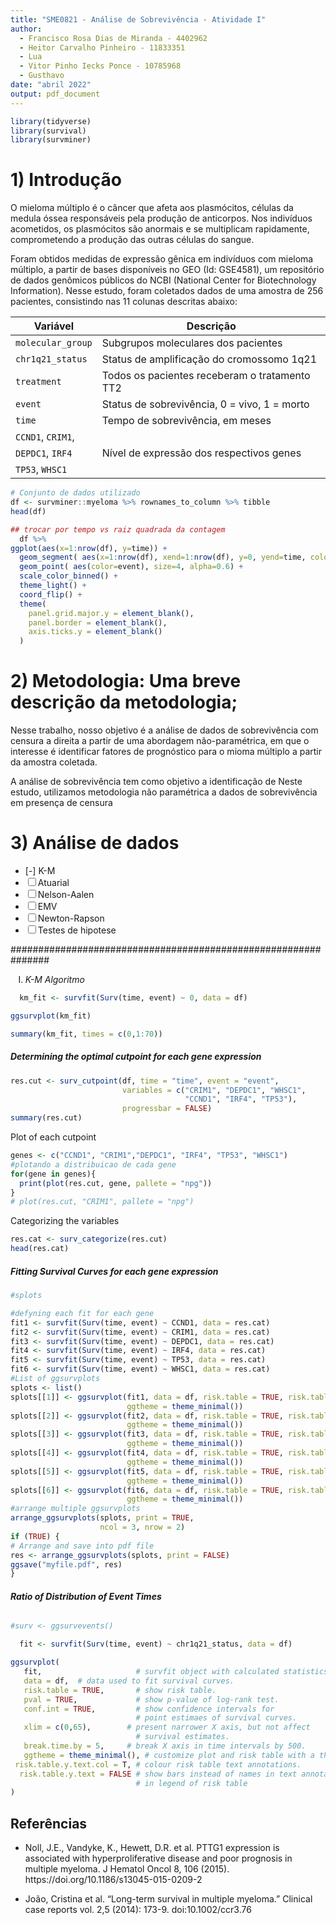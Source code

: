 ```yaml
---
title: "SME0821 - Análise de Sobrevivência - Atividade I"
author: 
  - Francisco Rosa Dias de Miranda - 4402962
  - Heitor Carvalho Pinheiro - 11833351
  - Lua
  - Vitor Pinho Iecks Ponce - 10785968
  - Gusthavo
date: "abril 2022"
output: pdf_document
---
```

  
```r
library(tidyverse)
library(survival)
library(survminer)
```

# 1) Introdução

O mieloma múltiplo é o câncer que afeta aos plasmócitos, células da medula óssea responsáveis pela produção de anticorpos. Nos indivíduos acometidos, os plasmócitos são anormais e se multiplicam rapidamente, comprometendo a produção das outras células do sangue. 

Foram obtidos medidas de expressão gênica em indivíduos com mieloma múltiplo, a partir de bases disponíveis no GEO (Id: GSE4581), um repositório de dados genômicos públicos do NCBI (National Center for Biotechnology Information). Nesse estudo, foram coletados dados de uma amostra de 256 pacientes, consistindo nas 11 colunas descritas abaixo:

|Variável   | Descrição  |
|-----------|------------|
| `molecular_group`  | Subgrupos moleculares dos pacientes |
| `chr1q21_status`   | Status de amplificação do cromossomo 1q21 |
| `treatment`        | Todos os pacientes receberam o tratamento TT2|
| `event`            | Status de sobrevivência, 0 = vivo, 1 = morto |
| `time`            |  Tempo de sobrevivência, em meses |
| `CCND1`, `CRIM1`, | |
|`DEPDC1`, `IRF4` |    Nível de expressão dos respectivos genes|
|`TP53`,  `WHSC1` |  |



```r
# Conjunto de dados utilizado
df <- survminer::myeloma %>% rownames_to_column %>% tibble
head(df)
```


```r
## trocar por tempo vs raiz quadrada da contagem
  df %>% 
ggplot(aes(x=1:nrow(df), y=time)) +
  geom_segment( aes(x=1:nrow(df), xend=1:nrow(df), y=0, yend=time, color=event)) +
  geom_point( aes(color=event), size=4, alpha=0.6) +
  scale_color_binned() +
  theme_light() +
  coord_flip() +
  theme(
    panel.grid.major.y = element_blank(),
    panel.border = element_blank(),
    axis.ticks.y = element_blank()
  )
```



# 2) Metodologia: Uma breve descrição da metodologia;

Nesse trabalho, nosso objetivo é a análise de dados de sobrevivência com censura a direita a partir de uma abordagem não-paramétrica, em que o interesse é identificar fatores de prognóstico para o mioma múltiplo a partir da amostra coletada.

A análise de sobrevivência tem como objetivo a identificação de Neste estudo, utilizamos metodologia não paramétrica a dados  de sobrevivência em presença de censura 


# 3) Análise de dados 



 - [-] K-M
 - [ ] Atuarial 
 - [ ] Nelson-Aalen
 - [ ] EMV
 - [ ] Newton-Rapson
 - [ ] Testes de hipotese
 
 ###############################################################
 
 I) *K-M Algoritmo*
 
```r
  km_fit <- survfit(Surv(time, event) ~ 0, data = df)
```

```r
ggsurvplot(km_fit)
```
 


```r
summary(km_fit, times = c(0,1:70))
```
 
##### Determining the optimal cutpoint for each gene expression

```r
res.cut <- surv_cutpoint(df, time = "time", event = "event",
                         variables = c("CRIM1", "DEPDC1", "WHSC1",
                                       "CCND1", "IRF4", "TP53"),
                         progressbar = FALSE)
summary(res.cut)
```

Plot of each cutpoint

```r
genes <- c("CCND1", "CRIM1","DEPDC1", "IRF4", "TP53", "WHSC1")
#plotando a distribuicao de cada gene
for(gene in genes){
  print(plot(res.cut, gene, pallete = "npg"))
}
# plot(res.cut, "CRIM1", pallete = "npg")
```

Categorizing the variables

```r
res.cat <- surv_categorize(res.cut)
head(res.cat)
```

##### Fitting Survival Curves for each gene expression

```r
#splots
```


```r
#defyning each fit for each gene
fit1 <- survfit(Surv(time, event) ~ CCND1, data = res.cat)
fit2 <- survfit(Surv(time, event) ~ CRIM1, data = res.cat)
fit3 <- survfit(Surv(time, event) ~ DEPDC1, data = res.cat)
fit4 <- survfit(Surv(time, event) ~ IRF4, data = res.cat)
fit5 <- survfit(Surv(time, event) ~ TP53, data = res.cat)
fit6 <- survfit(Surv(time, event) ~ WHSC1, data = res.cat)
#List of ggsurvplots
splots <- list()
splots[[1]] <- ggsurvplot(fit1, data = df, risk.table = TRUE, risk.table.height = 0.3,
                          ggtheme = theme_minimal())
splots[[2]] <- ggsurvplot(fit2, data = df, risk.table = TRUE, risk.table.height = 0.3,
                          ggtheme = theme_minimal())
splots[[3]] <- ggsurvplot(fit3, data = df, risk.table = TRUE, risk.table.height = 0.3,
                          ggtheme = theme_minimal())
splots[[4]] <- ggsurvplot(fit4, data = df, risk.table = TRUE, risk.table.height = 0.3,
                          ggtheme = theme_minimal())
splots[[5]] <- ggsurvplot(fit5, data = df, risk.table = TRUE, risk.table.height = 0.3,
                          ggtheme = theme_minimal())
splots[[6]] <- ggsurvplot(fit6, data = df, risk.table = TRUE, risk.table.height = 0.3,
                          ggtheme = theme_minimal())
#arrange multiple ggsurvplots
arrange_ggsurvplots(splots, print = TRUE, 
                    ncol = 3, nrow = 2)
if (TRUE) {
# Arrange and save into pdf file
res <- arrange_ggsurvplots(splots, print = FALSE)
ggsave("myfile.pdf", res)
}
```


###### **Ratio of Distribution of Event Times**

```r
#surv <- ggsurvevents()
```


```r
  fit <- survfit(Surv(time, event) ~ chr1q21_status, data = df)

ggsurvplot(
   fit,                     # survfit object with calculated statistics.
   data = df,  # data used to fit survival curves. 
   risk.table = TRUE,       # show risk table.
   pval = TRUE,             # show p-value of log-rank test.
   conf.int = TRUE,         # show confidence intervals for 
                            # point estimaes of survival curves.
   xlim = c(0,65),        # present narrower X axis, but not affect
                            # survival estimates.
   break.time.by = 5,     # break X axis in time intervals by 500.
   ggtheme = theme_minimal(), # customize plot and risk table with a theme.
 risk.table.y.text.col = T, # colour risk table text annotations.
  risk.table.y.text = FALSE # show bars instead of names in text annotations
                            # in legend of risk table
)
```


## Referências

- Noll, J.E., Vandyke, K., Hewett, D.R. et al. PTTG1 expression is associated with hyperproliferative disease and poor prognosis in multiple myeloma. J Hematol Oncol 8, 106 (2015). https://doi.org/10.1186/s13045-015-0209-2

- João, Cristina et al. “Long-term survival in multiple myeloma.” Clinical case reports vol. 2,5 (2014): 173-9. doi:10.1002/ccr3.76
